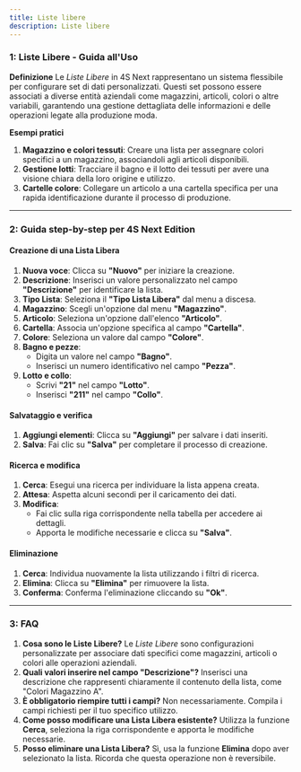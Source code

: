```yaml
---
title: Liste libere
description: Liste libere
---
```


### &#x20;1: **Liste Libere - Guida all'Uso**

**Definizione**
Le *Liste Libere* in 4S Next rappresentano un sistema flessibile per configurare set di dati personalizzati. Questi set possono essere associati a diverse entità aziendali come magazzini, articoli, colori o altre variabili, garantendo una gestione dettagliata delle informazioni e delle operazioni legate alla produzione moda.

**Esempi pratici**

1. **Magazzino e colori tessuti**: Creare una lista per assegnare colori specifici a un magazzino, associandoli agli articoli disponibili.
2. **Gestione lotti**: Tracciare il bagno e il lotto dei tessuti per avere una visione chiara della loro origine e utilizzo.
3. **Cartelle colore**: Collegare un articolo a una cartella specifica per una rapida identificazione durante il processo di produzione.

***

### 2: **Guida step-by-step per 4S Next Edition**

#### Creazione di una Lista Libera

1. **Nuova voce**: Clicca su **"Nuovo"** per iniziare la creazione.
2. **Descrizione**: Inserisci un valore personalizzato nel campo **"Descrizione"** per identificare la lista.
3. **Tipo Lista**: Seleziona il **"Tipo Lista Libera"** dal menu a discesa.
4. **Magazzino**: Scegli un'opzione dal menu **"Magazzino"**.
5. **Articolo**: Seleziona un'opzione dall'elenco **"Articolo"**.
6. **Cartella**: Associa un'opzione specifica al campo **"Cartella"**.
7. **Colore**: Seleziona un valore dal campo **"Colore"**.
8. **Bagno e pezze**:
   * Digita un valore nel campo **"Bagno"**.
   * Inserisci un numero identificativo nel campo **"Pezza"**.
9. **Lotto e collo**:
   * Scrivi **"21"** nel campo **"Lotto"**.
   * Inserisci **"211"** nel campo **"Collo"**.

#### Salvataggio e verifica

1. **Aggiungi elementi**: Clicca su **"Aggiungi"** per salvare i dati inseriti.
2. **Salva**: Fai clic su **"Salva"** per completare il processo di creazione.

#### Ricerca e modifica

1. **Cerca**: Esegui una ricerca per individuare la lista appena creata.
2. **Attesa**: Aspetta alcuni secondi per il caricamento dei dati.
3. **Modifica**:
   * Fai clic sulla riga corrispondente nella tabella per accedere ai dettagli.
   * Apporta le modifiche necessarie e clicca su **"Salva"**.

#### Eliminazione

1. **Cerca**: Individua nuovamente la lista utilizzando i filtri di ricerca.
2. **Elimina**: Clicca su **"Elimina"** per rimuovere la lista.
3. **Conferma**: Conferma l'eliminazione cliccando su **"Ok"**.

***

### 3: **FAQ**

1. **Cosa sono le Liste Libere?**
   Le *Liste Libere* sono configurazioni personalizzate per associare dati specifici come magazzini, articoli o colori alle operazioni aziendali.
2. **Quali valori inserire nel campo "Descrizione"?**
   Inserisci una descrizione che rappresenti chiaramente il contenuto della lista, come "Colori Magazzino A".
3. **È obbligatorio riempire tutti i campi?**
   Non necessariamente. Compila i campi richiesti per il tuo specifico utilizzo.
4. **Come posso modificare una Lista Libera esistente?**
   Utilizza la funzione **Cerca**, seleziona la riga corrispondente e apporta le modifiche necessarie.
5. **Posso eliminare una Lista Libera?**
   Sì, usa la funzione **Elimina** dopo aver selezionato la lista. Ricorda che questa operazione non è reversibile.